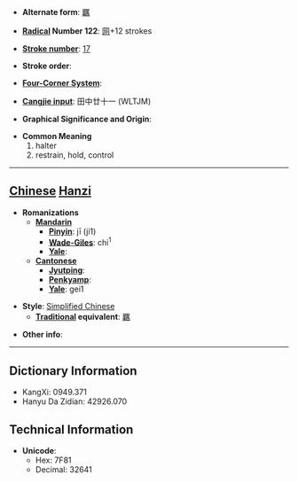 * '''Alternate form''': [[羈]]

* '''[[Wiktionary:Chinese radical index| Radical]] Number 122''': [[Wiktionary:Chinese radical index 网|网]]+12 strokes

* '''[[Wiktionary:Chinese total strokes index|Stroke number]]''': [[Wiktionary:Chinese total strokes index 17|17]]

* '''Stroke order''': 

* '''[[Wiktionary:Chinese four corner index|Four-Corner System]]''': 

* '''[[Wiktionary:Chinese Cangjie index|Cangjie input]]''': 田中廿十一 (WLTJM)

* '''Graphical Significance and Origin''': 

* '''Common Meaning'''
*#halter
*# restrain, hold, control


----

== [[Chinese]] [[Hanzi]] ==

* '''Romanizations'''
** '''[[Mandarin]]'''
*** '''[[Pinyin]]''': jī (ji1)
*** '''[[Wade-Giles]]''': chi<sup>1</sup>
*** '''[[Yale]]''': 
** '''[[Cantonese]]'''
*** '''[[Jyutping]]''':
*** '''[[Penkyamp]]''': 
*** '''[[Yale]]''': gei1

* '''Style''': [[Simplified Chinese]] 
** '''[[Traditional Chinese|Traditional]] equivalent''': [[羈]]

* '''Other info''': 

----

== Dictionary Information ==

* KangXi: 0949.371
* Hanyu Da Zidian: 42926.070

== Technical Information ==

* '''Unicode''':
** Hex: 7F81
** Decimal: 32641